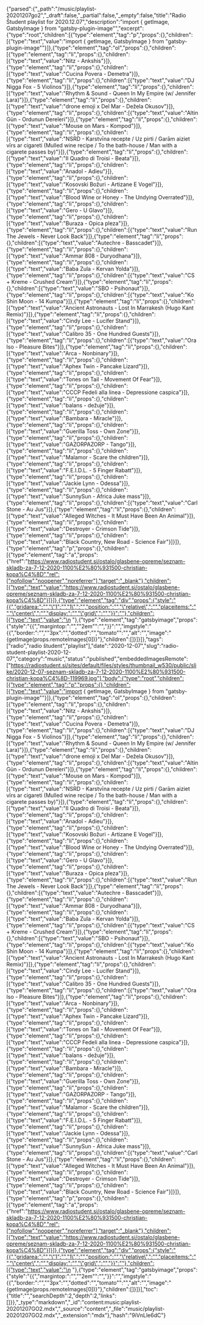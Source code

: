 {"parsed":{"_path":"/music/playlist-20201207go2","_draft":false,"_partial":false,"_empty":false,"title":"Radio Študent playlist for 2020.12.07","description":"import { getImage, GatsbyImage } from \"gatsby-plugin-image\"","excerpt":{"type":"root","children":[{"type":"element","tag":"p","props":{},"children":[{"type":"text","value":"import { getImage, GatsbyImage } from \"gatsby-plugin-image\""}]},{"type":"element","tag":"ol","props":{},"children":[{"type":"element","tag":"li","props":{},"children":[{"type":"text","value":"Nitz - Ankshis"}]},{"type":"element","tag":"li","props":{},"children":[{"type":"text","value":"Cucina Povera - Demetra"}]},{"type":"element","tag":"li","props":{},"children":[{"type":"text","value":"DJ Nigga Fox - 5 Violinos"}]},{"type":"element","tag":"li","props":{},"children":[{"type":"text","value":"Rhythm & Sound - Queen In My Empire (w/ Jennifer Lara)"}]},{"type":"element","tag":"li","props":{},"children":[{"type":"text","value":"drone emoji x Del Mar - Dežela Okusov"}]},{"type":"element","tag":"li","props":{},"children":[{"type":"text","value":"Altin Gün - Ordunun Dereleri"}]},{"type":"element","tag":"li","props":{},"children":[{"type":"text","value":"Mouse on Mars - Kompod"}]},{"type":"element","tag":"li","props":{},"children":[{"type":"text","value":"NSRD - Karstvīna recepte / Uz pirti / Garām aiziet vīrs ar cigareti (Mulled wine recipe / To the bath-house / Man with a cigarete passes by)"}]},{"type":"element","tag":"li","props":{},"children":[{"type":"text","value":"Il Quadro di Troisi - Beata"}]},{"type":"element","tag":"li","props":{},"children":[{"type":"text","value":"Anadol - Adieu"}]},{"type":"element","tag":"li","props":{},"children":[{"type":"text","value":"Kosovski Božuri - Artizane E Vogel"}]},{"type":"element","tag":"li","props":{},"children":[{"type":"text","value":"Blood Wine or Honey - The Undying Overrated"}]},{"type":"element","tag":"li","props":{},"children":[{"type":"text","value":"Gero - U Glavo"}]},{"type":"element","tag":"li","props":{},"children":[{"type":"text","value":"Buraza - Opica pleza"}]},{"type":"element","tag":"li","props":{},"children":[{"type":"text","value":"Run The Jewels - Never Look Back"}]},{"type":"element","tag":"li","props":{},"children":[{"type":"text","value":"Autechre - Basscadet"}]},{"type":"element","tag":"li","props":{},"children":[{"type":"text","value":"Ammar 808 - Duryodhana"}]},{"type":"element","tag":"li","props":{},"children":[{"type":"text","value":"Baba Zula - Kervan Yolda"}]},{"type":"element","tag":"li","props":{},"children":[{"type":"text","value":"CS + Kreme - Crushed Cream"}]},{"type":"element","tag":"li","props":{},"children":[{"type":"text","value":"SBO - Psihonaut"}]},{"type":"element","tag":"li","props":{},"children":[{"type":"text","value":"Ko Shin Moon - 14 Kumpa"}]},{"type":"element","tag":"li","props":{},"children":[{"type":"text","value":"Ancient Astronauts - Lost In Marrakesh (Hugo Kant Remix)"}]},{"type":"element","tag":"li","props":{},"children":[{"type":"text","value":"Cindy Lee - Lucifer Stand"}]},{"type":"element","tag":"li","props":{},"children":[{"type":"text","value":"Calibro 35 - One Hundred Guests"}]},{"type":"element","tag":"li","props":{},"children":[{"type":"text","value":"Ora Iso - Pleasure Bites"}]},{"type":"element","tag":"li","props":{},"children":[{"type":"text","value":"Arca - Nonbinary"}]},{"type":"element","tag":"li","props":{},"children":[{"type":"text","value":"Aphex Twin - Pancake Lizard"}]},{"type":"element","tag":"li","props":{},"children":[{"type":"text","value":"Tones on Tail - Movement Of Fear"}]},{"type":"element","tag":"li","props":{},"children":[{"type":"text","value":"CCCP Fedeli alla linea - Depressione caspica"}]},{"type":"element","tag":"li","props":{},"children":[{"type":"text","value":"balans - dežuje"}]},{"type":"element","tag":"li","props":{},"children":[{"type":"text","value":"Bambara - Miracle"}]},{"type":"element","tag":"li","props":{},"children":[{"type":"text","value":"Guerilla Toss - Own Zone"}]},{"type":"element","tag":"li","props":{},"children":[{"type":"text","value":"GAZORPAZORP - Tango"}]},{"type":"element","tag":"li","props":{},"children":[{"type":"text","value":"Malamor - Scare the children"}]},{"type":"element","tag":"li","props":{},"children":[{"type":"text","value":"F.E.I.D.L. - 5 Finger Rabatt"}]},{"type":"element","tag":"li","props":{},"children":[{"type":"text","value":"Jackie Lynn - Odessa"}]},{"type":"element","tag":"li","props":{},"children":[{"type":"text","value":"SunnySun - Africa Juke mass"}]},{"type":"element","tag":"li","props":{},"children":[{"type":"text","value":"Carl Stone - Au Jus"}]},{"type":"element","tag":"li","props":{},"children":[{"type":"text","value":"Alleged Witches - It Must Have Been An Animal"}]},{"type":"element","tag":"li","props":{},"children":[{"type":"text","value":"Destroyer - Crimson Tide"}]},{"type":"element","tag":"li","props":{},"children":[{"type":"text","value":"Black Country, New Road - Science Fair"}]}]},{"type":"element","tag":"p","props":{},"children":[{"type":"element","tag":"a","props":{"href":"https://www.radiostudent.si/ostalo/glasbene-opreme/seznam-skladb-za-7-12-2020-1100%E2%80%931500-christian-kopa%C4%8D","rel":["nofollow","noopener","noreferrer"],"target":"_blank"},"children":[{"type":"text","value":"https://www.radiostudent.si/ostalo/glasbene-opreme/seznam-skladb-za-7-12-2020-1100%E2%80%931500-christian-kopa%C4%8D"}]}]},{"type":"element","tag":"div","props":{"style":"{{","gridarea:":"","\"1":"","1\",":"","position:":"","\"relative\",":"","placeitems:":"","\"center\",":"","display:":"","\"grid\",":"","}}":""},"children":[{"type":"text","value":"\n  "},{"type":"element","tag":"gatsbyimage","props":{"style":"{{","margintop:":"","\"2em\"":"","}}":"","imgstyle":"{{","border:":"","\"3px":"","dotted":"","tomato\"":"","alt":"","image":"{getImage(props.remoteImages[0])}"},"children":[]}]}]},"tags":["radio","radio študent","playlist"],"date":"2020-12-07","slug":"radio-student-playlist-2020-12-07","category":"music","status":"published","embeddedImagesRemote":["https://radiostudent.si/sites/default/files/styles/thumbnail_w530/public/slike/2020-12-07-seznam-skladb-za-7-12-2020-1100%E2%80%931500-christian-kopa%C4%8D-119969.jpg"],"body":{"type":"root","children":[{"type":"element","tag":"p","props":{},"children":[{"type":"text","value":"import { getImage, GatsbyImage } from \"gatsby-plugin-image\""}]},{"type":"element","tag":"ol","props":{},"children":[{"type":"element","tag":"li","props":{},"children":[{"type":"text","value":"Nitz - Ankshis"}]},{"type":"element","tag":"li","props":{},"children":[{"type":"text","value":"Cucina Povera - Demetra"}]},{"type":"element","tag":"li","props":{},"children":[{"type":"text","value":"DJ Nigga Fox - 5 Violinos"}]},{"type":"element","tag":"li","props":{},"children":[{"type":"text","value":"Rhythm & Sound - Queen In My Empire (w/ Jennifer Lara)"}]},{"type":"element","tag":"li","props":{},"children":[{"type":"text","value":"drone emoji x Del Mar - Dežela Okusov"}]},{"type":"element","tag":"li","props":{},"children":[{"type":"text","value":"Altin Gün - Ordunun Dereleri"}]},{"type":"element","tag":"li","props":{},"children":[{"type":"text","value":"Mouse on Mars - Kompod"}]},{"type":"element","tag":"li","props":{},"children":[{"type":"text","value":"NSRD - Karstvīna recepte / Uz pirti / Garām aiziet vīrs ar cigareti (Mulled wine recipe / To the bath-house / Man with a cigarete passes by)"}]},{"type":"element","tag":"li","props":{},"children":[{"type":"text","value":"Il Quadro di Troisi - Beata"}]},{"type":"element","tag":"li","props":{},"children":[{"type":"text","value":"Anadol - Adieu"}]},{"type":"element","tag":"li","props":{},"children":[{"type":"text","value":"Kosovski Božuri - Artizane E Vogel"}]},{"type":"element","tag":"li","props":{},"children":[{"type":"text","value":"Blood Wine or Honey - The Undying Overrated"}]},{"type":"element","tag":"li","props":{},"children":[{"type":"text","value":"Gero - U Glavo"}]},{"type":"element","tag":"li","props":{},"children":[{"type":"text","value":"Buraza - Opica pleza"}]},{"type":"element","tag":"li","props":{},"children":[{"type":"text","value":"Run The Jewels - Never Look Back"}]},{"type":"element","tag":"li","props":{},"children":[{"type":"text","value":"Autechre - Basscadet"}]},{"type":"element","tag":"li","props":{},"children":[{"type":"text","value":"Ammar 808 - Duryodhana"}]},{"type":"element","tag":"li","props":{},"children":[{"type":"text","value":"Baba Zula - Kervan Yolda"}]},{"type":"element","tag":"li","props":{},"children":[{"type":"text","value":"CS + Kreme - Crushed Cream"}]},{"type":"element","tag":"li","props":{},"children":[{"type":"text","value":"SBO - Psihonaut"}]},{"type":"element","tag":"li","props":{},"children":[{"type":"text","value":"Ko Shin Moon - 14 Kumpa"}]},{"type":"element","tag":"li","props":{},"children":[{"type":"text","value":"Ancient Astronauts - Lost In Marrakesh (Hugo Kant Remix)"}]},{"type":"element","tag":"li","props":{},"children":[{"type":"text","value":"Cindy Lee - Lucifer Stand"}]},{"type":"element","tag":"li","props":{},"children":[{"type":"text","value":"Calibro 35 - One Hundred Guests"}]},{"type":"element","tag":"li","props":{},"children":[{"type":"text","value":"Ora Iso - Pleasure Bites"}]},{"type":"element","tag":"li","props":{},"children":[{"type":"text","value":"Arca - Nonbinary"}]},{"type":"element","tag":"li","props":{},"children":[{"type":"text","value":"Aphex Twin - Pancake Lizard"}]},{"type":"element","tag":"li","props":{},"children":[{"type":"text","value":"Tones on Tail - Movement Of Fear"}]},{"type":"element","tag":"li","props":{},"children":[{"type":"text","value":"CCCP Fedeli alla linea - Depressione caspica"}]},{"type":"element","tag":"li","props":{},"children":[{"type":"text","value":"balans - dežuje"}]},{"type":"element","tag":"li","props":{},"children":[{"type":"text","value":"Bambara - Miracle"}]},{"type":"element","tag":"li","props":{},"children":[{"type":"text","value":"Guerilla Toss - Own Zone"}]},{"type":"element","tag":"li","props":{},"children":[{"type":"text","value":"GAZORPAZORP - Tango"}]},{"type":"element","tag":"li","props":{},"children":[{"type":"text","value":"Malamor - Scare the children"}]},{"type":"element","tag":"li","props":{},"children":[{"type":"text","value":"F.E.I.D.L. - 5 Finger Rabatt"}]},{"type":"element","tag":"li","props":{},"children":[{"type":"text","value":"Jackie Lynn - Odessa"}]},{"type":"element","tag":"li","props":{},"children":[{"type":"text","value":"SunnySun - Africa Juke mass"}]},{"type":"element","tag":"li","props":{},"children":[{"type":"text","value":"Carl Stone - Au Jus"}]},{"type":"element","tag":"li","props":{},"children":[{"type":"text","value":"Alleged Witches - It Must Have Been An Animal"}]},{"type":"element","tag":"li","props":{},"children":[{"type":"text","value":"Destroyer - Crimson Tide"}]},{"type":"element","tag":"li","props":{},"children":[{"type":"text","value":"Black Country, New Road - Science Fair"}]}]},{"type":"element","tag":"p","props":{},"children":[{"type":"element","tag":"a","props":{"href":"https://www.radiostudent.si/ostalo/glasbene-opreme/seznam-skladb-za-7-12-2020-1100%E2%80%931500-christian-kopa%C4%8D","rel":["nofollow","noopener","noreferrer"],"target":"_blank"},"children":[{"type":"text","value":"https://www.radiostudent.si/ostalo/glasbene-opreme/seznam-skladb-za-7-12-2020-1100%E2%80%931500-christian-kopa%C4%8D"}]}]},{"type":"element","tag":"div","props":{"style":"{{","gridarea:":"","\"1":"","1\",":"","position:":"","\"relative\",":"","placeitems:":"","\"center\",":"","display:":"","\"grid\",":"","}}":""},"children":[{"type":"text","value":"\n  "},{"type":"element","tag":"gatsbyimage","props":{"style":"{{","margintop:":"","\"2em\"":"","}}":"","imgstyle":"{{","border:":"","\"3px":"","dotted":"","tomato\"":"","alt":"","image":"{getImage(props.remoteImages[0])}"},"children":[]}]}],"toc":{"title":"","searchDepth":2,"depth":2,"links":[]}},"_type":"markdown","_id":"content:music:playlist-20201207GO2.mdx","_source":"content","_file":"music/playlist-20201207GO2.mdx","_extension":"mdx"},"hash":"9iVnLle6dC"}